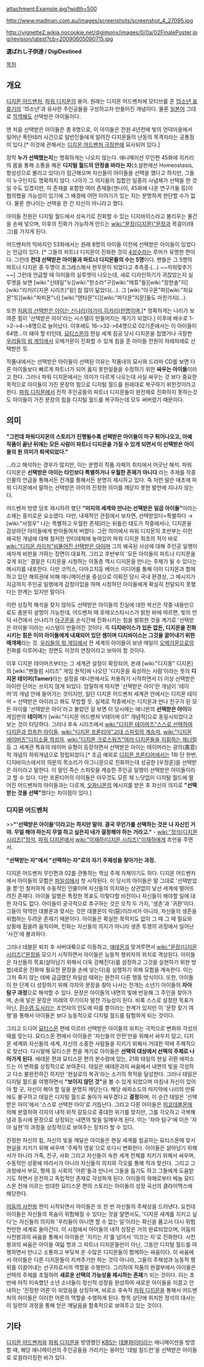 attachment:Example.jpg?width=500

http://www.madman.com.au/images/screenshots/screenshot_4_27095.jpg

http://vignette2.wikia.nocookie.net/digimonx/images/0/0a/02FinalePoster.jpg/revision/latest?cb=20090605090715.jpg

'''選ばれし子供達 / DigiDestined''' 

[[목차]]
== 개요 ==

[[디지몬 어드벤처]], [[파워 디지몬]]의 용어. 원래는 디지몬 어드벤처에 모티브를 준 [[15소년 표류기]]의 '15소년'과 유사한 주인공들을 구성하고자 만들어진 개념이다. 물론 [[일본어]] 그대로 [[직역]]해도 선택받은 아이들이다. 

맨 처음 선택받은 아이들은 총 8명으로, 이 아이들은 전원 4년전에 빛의 언덕마을에서 일어난 폭탄테러 사건으로 일반인들에게 알려진 디지몬들의 난동의 목격자라는 공통점이 있다.[* 이것에 관해서는 [[디지몬 어드벤처 극장판]]에 묘사되어 있다.]

정작 '''누가 선택했는지'''는 명확하게는 나오지 않는다. 애니메이션 무인편 45화에 히카리의 몸을 통해 소통을 해온 '''디지털 월드의 안정을 바라는 자'''(소설판에선 Homeostasis, 항상성으로 불리고 있다)가 접근해오며 자신들이 아이들을 선택을 했다고 하지만, 그들이 누구인지도 명확하지 않다. 나아가 그 의지들의 집합인 일종의 사념체가 선택을 한 것일 수도 있겠지만, 이 존재를 포함한 여러 존재들(겐나이, 45화에 나온 연구가들 등)이 협의했을 가능성이 있기에 그 배경에 어떤 이야기가 있는 지는 분명하게 판단할 수가 없다. 물론 겐나이는 선택을 한 건 자신이 아니라고 했다. 

아이들 전원은 디지털 월드에서 성숙기로 진화할 수 있는 디지바이스라고 불리우는 물건을 손에 넣으며, 이후의 진화가 가능하게 만드는 [[wiki:"문장(디지몬)"문장]]과 목걸이(태그)를 가지게 된다. 

어드벤처의 막바지인 53화에서는 원래 8명의 아이들 이전에 선택받은 아이들이 있었다는 언급이 있다. [* 그들의 파트너 디지몬이 진화한 것이 [[4성수]]라는 루머가 유명한 편이다. 그런데 '''전대 선택받은 아이들과 파트너 디지몬들의 수는 5명'''이다. 팬들은 그 5명의 파트너 디지몬 중 두명이 조그레스해서 현무몬이 되었다고 추측중.(…) ~~끼워맞추기~~] 그런데 언급할 때 아이들의 실루엣이 나오는데, 새로 디자인하기가 귀찮았는지 실루엣을 보면 [wiki:"신태일"누][wiki:"한소라"구][wiki:"매튜"들][wiki:"장한솔"이][wiki:"리키(디지몬 시리즈)"랑] 참 많이 닮았다(…). 그 [wiki:"아구몬"파][wiki:"피요몬"트][wiki:"파피몬"너] [wiki:"텐타몬"디][wiki:"파닥몬"지몬]들도 마찬가지(…).

또한 [http://twitter.com/kakudou/status/501722122322841600 처음의 선택받은 아이는 신나리(야가미 히카리)한명이며],[* 정확하게는 나리가 보여준 힘이 '선택받은 아이'라는 시스템이 만들어지는 계기가 되었다.] 이후에 배수로 1->2->4->8명으로 늘어났다. 이후에도 16->32->64명으로 02기준에서는 이 아이들이 64명…이 돼야 할 터인데, [[묘티스몬]]의 현실 세계 침공 당시 디지몬을 접했거나 극장판 [[우리들의 워 게임]]에서 오메가몬이 진화할 수 있게 힘을 준 아이들 전원이 차례차례로 선택받은 듯.

작품내에서는 선택받은 아이들이 선택된 이유는 작품내의 묘사와 드라마 CD를 보면 다른 아이들보다 빠르게 파트너가 되어 옳지 못한일들을 수정하기 위한 '''싸우는 아이들'''이라고 한다. 그러나 파워 디지몬에서는 의미가 다르게 나오는데 사실 싸우는 것 보다 중요한 목적으로 아이들이 가진 문장의 힘으로 디지털 월드를 원래대로 복구하기 위한것이라고 한다. [[파워 디지몬]]에서 전작 주인공들의 파트너 디지몬들이 완전체로 진화하지 못하는것도 아이들이 가진 문장의 힘을 디지털 월드를 복구하는데 모두 써버렸기 때문이다.

== 의미 ==
'''"그런데 파워디지몬의 스토리가 진행될수록 선택받은 아이들이 마구 튀어나오고, 아예 작품이 끝난 뒤에는 모든 사람이 파트너 디지몬을 가질 수 있게 되면서 이 선택받은 아이들의 원 의미가 퇴색되었다."'''

…라고 해석하는 경우가 많지만, 이는 분명히 작품 자체의 취지에서 어긋난 해석. 파워 디지몬은 '''선택받은 아이는 타인보다 특별하거나 우월한 존재가 아니다''' 라는 주제를 작중 인물의 언급을 통해서든 전개를 통해서든 분명히 제시하고 있다. 즉 저런 말은 애초에 파워 디지몬에서 말하는 선택받은 아이의 진정한 의미를 깨닫지 못한 발언에 지나지 않는다.

어드벤처 방영 당초 제시하려 했던 '''"미지의 세계와 만나는 선택받은 일곱 아이들"'''이라는 소재는 흥미로운 요소였다. 다만, 내재적인 관점에서 보자면, 선택받았다=특별하다 → [wiki:"서정우" 나는 특별하고 우월한 존재]라는 뒤틀린 태도가 작중에서나, 디지몬을 감상하던 아이들에게 받아들여져 버렸다. 그런 의미에서 파워 디지몬의 초반부는 이런 왜곡된 개념에 대해 철저한 안티테제에 놓여있어 파워 디지몬 최초의 적이 바로 [[wiki:"디지몬 카이저"비뚤어진 선택받은 아이]]며 그의 왜곡된 사상에 대해 주인공 일행이 세차게 비판을 가하는 장면이 대표적. 그리고 후반부의 '모든 아이들이 파트너 디지몬을 갖게 되는' 결말은 디지몬을 시청하는 아동층 역시 디지몬을 만나는 주체가 될 수 있다는 메시지를 내포한다. 다만 코믹스, 다마고치등 베이스 미디어를 통해 이미 디지몬과 함께하고 있던 해외권에 비해 애니메이션을 중심으로 이뤄진 당시 국내 환경상, 그 메시지가 지금까지 주인공 일행에게 감정이입을 하며 시청하던 아이들에게 확실히 전달되지 못했다는 한계는 있지만 말이다.

이런 상징적 해석을 찾지 않아도 선택받은 아이들의 진실에 대한 복선은 작중 내용만으로도 충분히 설명이 가능한데, 어드벤처 때 호메오스타시스가 밝힌 바에 따르면, 빛의 언덕 사건에서 신나리가 [[아구몬]]을 순식간에 진화시키는 힘을 발휘한 것을 계기로 '선택받은 아이들'이라는 시스템이 만들어진 것이다. 즉 '''디지바이스가 있든 없든, 디지몬을 진화시키는 힘은 이미 아이들에게 내재되어 있던 셈이며 디지바이스는 그것을 끌어내기 위한 매개체'''라는 것. [[우리들의 워 게임]]에서 전 세계의 아이들이 보낸 메일이 [[오메가몬]]으로의 진화를 이루어내는 장면도 이것의 연장이라고 보아야 할 것이다. 

이후 디지몬 테이머즈부터는 그 세계관 설정이 확장되어, 본래 [wiki:"디지몽" 디지몬]의 [wiki:"펜들럼 시리즈" 게임 원작]에 나오던 '디지몬을 육성하는 사람'이라는 뜻의 '''디지몬 테이머(Tamer)'''라는 설정을 애니판에서도 차용하기 시작하면서 더 이상 선택받은 아이란 단어는 쓰이지 않게 되었다. 엄밀하게 따지면 '선택받은 아이'란 개념이 '테이머'의 개념 안에 들어가는 것이지만, 일단 디지몬 어드벤처 세계관 안에서는 디지몬 테이머 = 선택받은 아이라고 봐도 무방할 듯. 실제로 작중에서는 디지몬과 만나 친구가 된 모든 아이를 '선택받은 아이'라고 불렀던 걸 보면 이 당시에는 애니판의 '''선택받은 아이'''와 게임판의 '''테이머'''가 [wiki:"디지몬 어드벤처 V테이머 01" 개념적]으로 동일시되었다고 보는 것이 타당하다. 그러나 후속 시리즈에서 [[wiki:"디지몬 테이머즈"스스로 선택하여 디지몬과 접촉한 아이들]], [[wiki:"디지몬 프론티어"고대 스피릿의 계승자]], [[wiki:"디지몬 세이버즈"디지소울 적성자]], [[wiki:"디지몬 크로스워즈"여러 디지몬들을 지휘하는 제너럴]] 등 그 세계관 특유의 테이머 유형이 등장하면서 선택받은 아이는 테이머라는 광의(廣意)적 개념의 하위개념으로 정립되었다.[* 조금 예외로 [[디지몬 프론티어]]에서는 1화 단 한번, 디지바이스에서의 의문의 목소리가 아그니몬으로 진화하는데 성공한 [우정훈]을 선택받은 아이라고 말한다. 이 말인 즉슨 스피릿을 계승한 주인공 일행이 선택받은 아이들이라고 할 수 있다. 다만 프론티어의 아이들은 아무것도 모른 채 느닷없이 디지털 월드에 떨어진 어드벤처의 아이들과는 다르게, [[오파니몬]]의 메시지를 받은 후 자신의 의지로 '''"선택받는 것을 선택"'''했다는 차이점이 있다.]

=== 디지몬 어드벤처 ===
>>'''"'선택받은 아이들'이라고는 하지만 말야. 결국 무언가를 선택하는 것은 나 자신인 거야. 무얼 해야 하는지 무얼 하고 싶은지 네가 결정해야 하는 거라고."''' - [[wiki:"정석(디지몬 시리즈)"정석]], [[파워 디지몬]]에서 [[wiki:"이재하(디지몬 시리즈)"이재하]]에게 조언을 주면서.

'''"선택받는 자"에서 "선택하는 자"로의 자기 주체성을 찾아가는 과정.'''

디지몬 어드벤처 무인편과 02를 관통하는 핵심 주제 자체이기도 하다. 디지몬 어드벤처에서 아이들의 모험은 [[파일섬]]에서 첫 시작된다. 이 당시의 아이들은 말 그대로 '선택받았을 뿐'인 철저하게 수동적인 인물이며 자신들의 의지와는 상관없이 낯선 세계에 떨어뜨려진 존재다. 아이들 일행은 특정한 목표도 이렇다할 비전이나 자신들이 해야할 일에 대한 자각도 없다. 아이들이 궁극적으로 추구하는 것은 오직 두 가지, '생존'과 '귀환'이다. 그들이 악역인 데블몬과 맞서는 것은 데블몬이 악(惡)이라서가 아니라, 자신들의 생존을 위협하는 두려운 존재기 때문이다. 아이들은 확실한 목적지도 없이 그 때 그 때 필요와 상황에 휩쓸려 움직이며, 진화는 자신들의 의지가 아니라 생존 투쟁의 과정에서 일어난 '사건'에 불과하다.

그러나 데블몬 퇴치 후 서버대륙으로 이동하고, [[에테몬]]과 맞겨루면서 [[wiki:"문장(디지몬 시리즈)"문장]]을 모으기 시작하면서 아이들은 능동적 행위자의 위치로 격상된다. 아이들은 자신들의 목표(살아남기 위해서 더욱 강해진다)를 설정하고 그것을 실현하기 위한 방법(새로운 진화에 필요한 문장을 손에 넣는다)을 실행하기 위해 모험을 계속한다. 이는 그저 죽지 않는 데에 급급했던 파일섬 때와는 완전히 다른 행동 방식이다. 또한, 아이들이 한 단계 더 성장하기 위해 각자의 문장을 찾아 나서는 전개는 소년기 아이들의 '''자아 탐구 과정'''으로 해석할 수 있다. 문장은 아이들의 내면의 빛에 반응해 그 주인을 찾아가며, 손에 넣은 문장은 미래의 무기이자 발전 가능성이 된다. 비록 스스로 설정한 목표가 아닌, [[흰수염 도사]]라는 조언자의 인도에 따를 뿐이라는 한계가 있지만 이 '문장 찾기 여행'을 통해서 아이들은 보다 능동적으로 디지털 월드를 탐험하게 되는 것이다.

그리고 드디어 [[묘티스몬]] 편에 이르러 선택받은 아이들의 위치는 극적으로 변화와 각성의 때를 맞는다. 묘티스몬 편에서 아이들은 '자신들의 안전'만을 위해서 싸우지 않고, 디지몬 세계와 자신들의 세계, 자신의 소중한 사람들을 지키기 위해서 거대한 악에 주체적으로 맞선다. 다시말해 묘티스몬 편을 계기로 아이들은 '''선택의 대상에서 선택의 주체로 나아가게 된다.''' 에테몬 편과 묘티스몬 편의 분수령에 있는, 21화 태일의 현실 귀환 에피소드는 이 변화를 상징적으로 보여준다. 태일은 에테몬과의 싸움에서 내면의 빛을 각성하고 다소 불완전하긴 하지만 '현실로의 복귀'라는 소기의 목적을 달성한다. 그러나 태일은 디지털 월드를 여행하면서 '''"보이지 않던 것"'''을 볼 수 있게 되었으며 마침내 자신이 있어야 할 곳, 자신이 해야 할 일을 분명히 깨닫는다. 해당 에피소드의 마지막에 나리의 만류에도 불구하고 태일은 디지털 월드로 돌아가 싸우겠다고 '''결정'''하며, 이 순간 태일은 '선택받은 아이'에서 '스스로 선택한 아이'로 거듭난다. 그리고 다른 아이들은 [[피코데블몬]]에 의해 분열하여 각자의 내적·외적 갈등으로 중대한 위기를 맞지만, 그를 각오하고 극복해냄과 동시에 문장으로 상징되는 내면의 빛을 일깨우게 된다. 이는 '자아 탐구'에 이은 '자아 실현'의 과정을 상징적으로 보여주는 장치라 할 수 있다. 

진정한 자신의 힘, 자신의 빛을 깨달은 아이들은 현실 세계를 침공하는 묘티스몬에 맞서 현실을 지키기 위해 싸우며 '주체적 영웅'으로 또다시 변화한다. 아이들은 살아남기 위해서가 아니라 가족, 친구, 사회 그리고 자신들이 속한 세계 전체를 지키기 위해서 싸우며, 수동적인 상황에 따라서가 아니라 자신들의 의지와 각오를 통해 적과 맞선다. 그리고 그 과정에서 부모, 형제 등 사회의 '어른'들과 만나서 그들을 돕기도 하고 그들에게 도움받기도 하면서 온전하고 독립적인 존재로 각성하게 된다. 아이들의 와해로부터 베놈 묘티스몬 전에 이르는 방대한 묘티스몬 편의 스토리는 아이들의 성장 곡선의 클라이맥스에 해당한다.

[[어둠의 사천왕]] 편이 시작되면서 아이들은 또 한 번 자신들의 주체성을 드러낸다. 요컨대 아이들은 자신들의 목숨이 위험해질 수 있다는 것을 알면서도, '디지몬 세계를 지키고 싶다'는 자신들의 의지와 '우리들이 아니면 할 수 없는 일'이라는 확신을 품고서 다시 위험천만한 세계로 돌아간다. 이 시점에서 아이들의 내적 성장은 거의 완료되었으며, 어둠의 사천왕과의 싸움을 통해서 아이들은 '지키는 자'를 넘어서 '이끄는 자'로 진화한다. 사천왕과의 싸움은 아이들 여덟 명과 그 파트너 디지몬들만이 아닌, 그동안 디지털 월드를 여행하면서 만나고 소통하고 부딪쳐 온 수많은 디지몬들이 함께하는 싸움이다. 이 싸움에서 아이들은 다른 디지몬들이 지켜주기만 하는 것이 아니라, 그들의 주체성과 능동적 행위를 이끌어내는 선구자로서의 역할을 수행한다. 그리하여 작품의 완결부에서 아이들은 선택의 주체를 초월하여 '''새로운 선택의 가능성을 제시하는 존재'''가 되는 것이다. 이는 초반에 아직 미숙했던 소년 소녀들이 정신적 성장을 완성하여 새로운 아이들을 이끌고 안내하는 '진정한 어른'이 되었음을 상징하며, 비로소 후속작 [[파워 디지몬]]을 통해서 어드벤처의 아이들은 이러한 어른의 역할을 수행하게 된다. 항목 상단에 위치한 정석의 대사는 이 일련의 과정을 통해 얻은 깨달음을 함축적으로 보여주고 있는 것이다.        

== 기타 ==
[[디지몬 어드벤처]]와 [[파워 디지몬]]을 방영했던 [[KBS]]는 [[데블파이터]]라는 애니메이션을 방영할 때, 해당 애니메이션의 주인공들을 가리키는 용어인 '데빌 칠드런'을 선택받은 아이들로 로컬라이징한 바가 있다.
